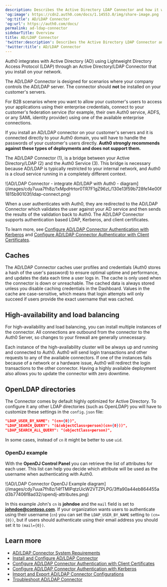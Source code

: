 ```yaml
---
description: Describes the Active Directory LDAP Connector and how it works.
'og:image': https://cdn2.auth0.com/docs/1.14553.0/img/share-image.png
'og:title': AD/LDAP Connector
'og:url': https://auth0.com/docs/
permalink: ad-ldap-connector
sidebarTitle: Overview
title: AD/LDAP Connector
'twitter:description': Describes the Active Directory LDAP Connector and how it works.
'twitter:title': AD/LDAP Connector
---
```

Auth0 integrates with Active Directory (AD) using Lightweight Directory Access Protocol (LDAP) through an Active Directory/LDAP Connector that you install on your network.

<Warning>

The AD/LDAP Connector is designed for scenarios where your company controls the AD/LDAP server. The connector should **not** be installed on your customer's servers.

For B2B scenarios where you want to allow your customer's users to access your applications using their enterprise credentials, connect to your customer's federation service (for example, their own Auth0 service, ADFS, or any SAML identity provider) using one of the available enterprise connections.

If you install an AD/LDAP connector on your customer's servers and it is connected directly to your Auth0 domain, you will have to handle the passwords of your customer's users directly. **Auth0 strongly recommends against these types of deployments and does not support them.**

</Warning>

The AD/LDAP Connector (1), is a bridge between your Active Directory/LDAP (2) and the Auth0 Service (3). This bridge is necessary because AD/LDAP is typically restricted to your internal network, and Auth0 is a cloud service running in a completely different context.

<Frame>![AD/LDAP Connector - integrate AD/LDAP with Auth0 - diagram](/images/cdy7uua7fh8z/1xMpdHrtor0TR7F1gZ96zL/130e13f59b728fe14e00f1815b90103f/ldap-connect.png)</Frame>

When a user authenticates with Auth0, they are redirected to the AD/LDAP Connector which validates the user against your AD service and then sends the results of the validation back to Auth0. The AD/LDAP Connector supports authentication based LDAP, Kerberos, and client certificates.

To learn more, see [Configure AD/LDAP Connector Authentication with Kerberos](/authenticate/identity-providers/enterprise-identity-providers/active-directory-ldap/ad-ldap-connector/configure-ad-ldap-connector-with-kerberos) and [Configure AD/LDAP Connector Authenticator with Client Certificates](/authenticate/identity-providers/enterprise-identity-providers/active-directory-ldap/ad-ldap-connector/configure-ad-ldap-connector-client-certificates).

## Caches

The AD/LDAP Connector caches user profiles and credentials (Auth0 stores a hash of the user's password) to ensure optimal uptime and performance, and updates the data each time a user logs in. The cache is only used when the connector is down or unreachable. The cached data is always stored unless you disable caching credentials in the Dashboard. Values in the cache are case-sensitive, which means that login attempts will only succeed if users provide the exact username that was cached.

## High-availability and load balancing

For high-availability and load balancing, you can install multiple instances of the connector. All connections are outbound from the connector to the Auth0 Server, so changes to your firewall are generally unnecessary.

Each instance of the high-availability cluster will be always up and running and connected to Auth0. Auth0 will send login transactions and other requests to any of the available connectors. If one of the instances fails because of a network or a hardware issue, Auth0 will redirect the login transactions to the other connector. Having a highly available deployment also allows you to update the connector with zero downtime.

## OpenLDAP directories

The Connector comes by default highly optimized for Active Directory. To configure it any other LDAP directories (such as OpenLDAP) you will have to customize these settings in the `config.json` file:

```json lines
"LDAP_USER_BY_NAME": "(cn={0})",
"LDAP_SEARCH_QUERY": "(&(objectClass=person)(cn={0}))",
"LDAP_SEARCH_ALL_QUERY": "(objectClass=person)",
```

In some cases, instead of `cn` it might be better to use `uid`.

### OpenDJ example

With the **OpenDJ Control Panel** you can retrieve the list of attributes for each user. This list can help you decide which attribute will be used as the username when authenticating with Auth0.

<Frame>![AD/LDAP Connector OpenDJ Example diagram](/images/cdy7uua7fh8z/14fTMlPqtzUicW2VTZPLPG/3ffa90a44eb864455ad3b77406f8ad32/opendj-attributes.png)</Frame>

In this example John's `cn` is **johndoe** and the `mail` field is set to **johndoe@contoso.com**. If your organization wants users to authenticate using their username (`cn`) you can set the `LDAP_USER_BY_NAME` setting to `(cn={0})`, but if users should authenticate using their email address you should set it to `(mail={0})`.

## Learn more

* [AD/LDAP Connector System Requirements](/authenticate/identity-providers/enterprise-identity-providers/active-directory-ldap/ad-ldap-connector/ad-ldap-connector-requirements)
* [Install and Configure AD/LDAP Connector](/authenticate/identity-providers/enterprise-identity-providers/active-directory-ldap/ad-ldap-connector/install-configure-ad-ldap-connector)
* [Configure AD/LDAP Connector Authentication with Client Certificates](/authenticate/identity-providers/enterprise-identity-providers/active-directory-ldap/ad-ldap-connector/configure-ad-ldap-connector-client-certificates)
* [Configure AD/LDAP Connector Authentication with Kerberos](/authenticate/identity-providers/enterprise-identity-providers/active-directory-ldap/ad-ldap-connector/configure-ad-ldap-connector-with-kerberos)
* [Import and Export AD/LDAP Connector Configurations](/authenticate/identity-providers/enterprise-identity-providers/active-directory-ldap/ad-ldap-connector/import-export-ad-ldap-connector-configs)
* [Troubleshoot AD/LDAP Connector](/troubleshoot/integration-extensibility-issues/troubleshoot-ad-ldap-connector)